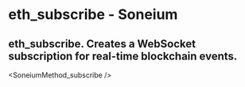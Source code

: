 # eth_subscribe - Soneium

## eth_subscribe. Creates a WebSocket subscription for real-time blockchain events.


<SoneiumMethod_subscribe />

